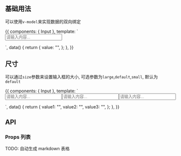 

<Meta title="输入框" component={Input} />

## 基础用法

可以使用`v-model`来实现数据的双向绑定

<Preview>
  <Story name="类型">
    {{
      components: { Input },
      template: `
            <form>
                <Input v-model="value" placeholder="请输入内容..."></Input>
            </form>
      `,
      data() {
        return {
          value: "",
        };
      },
    }}
  </Story>
</Preview>

## 尺寸

可以通过`size`参数来设置输入框的大小, 可选参数为`large`,`default`,`small`, 默认为 `default`

<Preview>
  <Story name="尺寸">
    {{
      components: { Input },
      template: `
            <form style="display:flex">
                <Input v-model="value1" size="large" placeholder="请输入内容..." ></Input>
                <Input v-model="value2" size="default" placeholder="请输入内容..." ></Input>
                <Input v-model="value3" size="small" placeholder="请输入内容..." ></Input>
            </form>
      `,
      data() {
        return {
          value1: "",
          value2: "",
          value3: "",
        };
      },
    }}
  </Story>
</Preview>

## API

### Props 列表

TODO: 自动生成 markdown 表格
